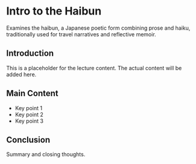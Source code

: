 # Intro to the Haibun

Examines the haibun, a Japanese poetic form combining prose and haiku, traditionally used for travel narratives and reflective memoir.

## Introduction

This is a placeholder for the lecture content. The actual content will be added here.

## Main Content

- Key point 1
- Key point 2
- Key point 3

## Conclusion

Summary and closing thoughts.
